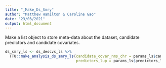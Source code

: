 ```yaml
---
title: "_Make_Ds_Smry"
author: "Matthew Hamilton & Caroline Gao"
date: "23/03/2021"
output: html_document
---
```


Make a list object to store meta-data about the dataset, candidate predictors and candidate covariates.

```r
ds_smry_ls <- ds_descvs_ls %>%
  TTU::make_analysis_ds_smry_ls(candidate_covar_nms_chr = params_ls$candidate_covar_nms_chr,
                                predictors_lup = params_ls$predictors_lup)
```
<!-- Needs to be a TTU class - Update when this is implemented. -->

